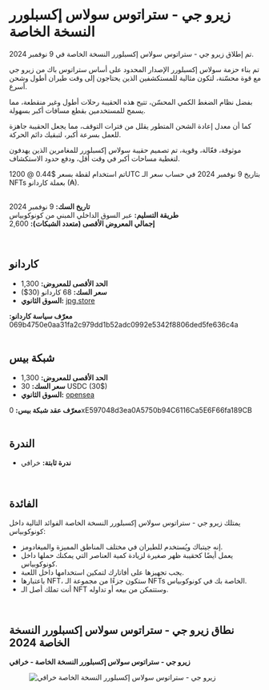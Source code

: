 # زيرو جي - ستراتوس سولاس إكسبلورر النسخة الخاصة  

تم إطلاق زيرو جي - ستراتوس سولاس إكسبلورر النسخة الخاصة في 9 نوفمبر 2024.  

تم بناء حزمة سولاس إكسبلورر الإصدار المحدود على أساس ستراتوس باك من زيرو جي مع قوة محسّنة، لتكون مثالية للمستكشفين الذين يحتاجون إلى وقت طيران أطول وشحن أسرع.  

بفضل نظام الضغط الكمي المحسّن، تتيح هذه الحقيبة رحلات أطول وغير منقطعة، مما يسمح للمستخدمين بقطع مسافات أكبر بسهولة.  

كما أن معدل إعادة الشحن المتطور يقلل من فترات التوقف، مما يجعل الحقيبة جاهزة للعمل بسرعة أكبر، لتبقيك دائم الحركة.  

موثوقة، فعّالة، وقوية، تم تصميم حقيبة سولاس إكسبلورر للمغامرين الذين يهدفون لتغطية مساحات أكبر في وقت أقل، ودفع حدود الاستكشاف.  

<div className="note-box">
  تم استخدام لقطة بسعر $0.44 @ 1200UTC بتاريخ 9 نوفمبر 2024 في حساب سعر الـ NFTs بعملة كاردانو (₳).
</div>  

</br>

**تاريخ السك:** 9 نوفمبر 2024  
**طريقة التسليم:** عبر السوق الداخلي المبني من كونوكوبياس  
**إجمالي المعروض الأقصى (متعدد الشبكات):** 2,600  

</br>

## كاردانو  

- **الحد الأقصى للمعروض:** 1,300  
- **سعر السك:** 68 كاردانو (30$)  
- **السوق الثانوي:** [jpg.store](https://www.jpg.store)  

<div className="note-box success transparent">
  <b>معرّف سياسة كاردانو:</b> 069b4750e0aa31fa2c979dd1b52adc0992e5342f8806ded5fe636c4a
</div>  

</br>

## شبكة بيس  

- **الحد الأقصى للمعروض:** 1,300  
- **سعر السك:** 30 USDC (30$)  
- **السوق الثانوي:** [opensea](https://opensea.io/collection/cornucopias-zero-g-stratos-solace-explorer-special)  

<div className="note-box success transparent">
  <b>معرّف عقد شبكة بيس:</b> 0xE597048d3ea0A5750b94C6116Ca5E6F66fa189CB
</div>  

</br>

## الندرة  

- **ندرة ثابتة:** <span className="rarity-legendary">خرافي</span>  

</br>

## الفائدة  

يمتلك زيرو جي - ستراتوس سولاس إكسبلورر النسخة الخاصة الفوائد التالية داخل كونوكوبياس:  

<ul className="styled-list">
  <li>إنه جيتباك ويُستخدم للطيران في مختلف المناطق المميزة والميغادومز.</li>
  <li>يعمل أيضًا كحقيبة ظهر صغيرة لزيادة كمية العناصر التي يمكنك حملها داخل كونوكوبياس.</li>
  <li>يجب تجهيزها على أفاتارك لتمكين استخدامها داخل اللعبة.</li>
  <li>باعتبارها NFT، ستكون جزءًا من مجموعة الـ NFTs الخاصة بك في كونوكوبياس.</li>
  <li>أنت تملك أصل الـ NFT وستتمكن من بيعه أو تداوله.</li>
</ul>  

</br>

## نطاق زيرو جي - ستراتوس سولاس إكسبلورر النسخة الخاصة 2024  

**زيرو جي - ستراتوس سولاس إكسبلورر النسخة الخاصة - خرافي**  
<figure className="img-center">
  <img src="/images/nfts/packs/zero-g/legendary.avif" alt="زيرو جي - ستراتوس سولاس إكسبلورر النسخة الخاصة خرافي" />
</figure>  
